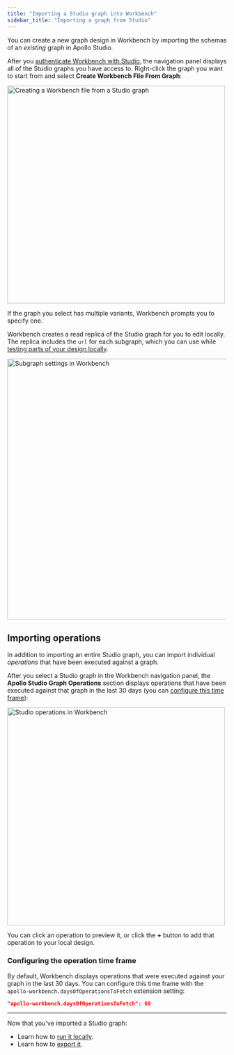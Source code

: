 ```yaml
---
title: "Importing a Studio graph into Workbench"
sidebar_title: "Importing a graph from Studio"
---
```


You can create a new graph design in Workbench by importing the schemas of an _existing_ graph in Apollo Studio.

After you [authenticate Workbench with Studio](./setup#authenticating-with-apollo-studio), the navigation panel displays all of the Studio graphs you have access to. Right-click the graph you want to start from and select **Create Workbench File From Graph**:

<img class="screenshot" src="../images/workbench/studio-graph-create.jpg" alt="Creating a Workbench file from a Studio graph" width="500" />

If the graph you select has multiple variants, Workbench prompts you to specify one.

Workbench creates a read replica of the Studio graph for you to edit locally. The replica includes the `url` for each subgraph, which you can use while [testing parts of your design locally](./mocking/).

<img class="screenshot" src="../images/workbench/studio-graph-settings.jpg" alt="Subgraph settings in Workbench" width="600" />

## Importing operations

In addition to importing an entire Studio graph, you can import individual _operations_ that have been executed against a graph.

After you select a Studio graph in the Workbench navigation panel, the **Apollo Studio Graph Operations** section displays operations that have been executed against that graph in the last 30 days (you can [configure this time frame](#configuring-the-operation-time-frame)):

<img class="screenshot" src="../images/workbench/studio-operations.jpg" alt="Studio operations in Workbench" width="500" />

You can click an operation to preview it, or click the **+** button to add that operation to your local design.

### Configuring the operation time frame

By default, Workbench displays operations that were executed against your graph in the last 30 days. You can configure this time frame with the `apollo-workbench.daysOfOperationsToFetch` extension setting:

```json
"apollo-workbench.daysOfOperationsToFetch": 60
```

---

Now that you've imported a Studio graph:

* Learn how to [run it locally](./mocking/).
* Learn how to [export it](./exporting/).
